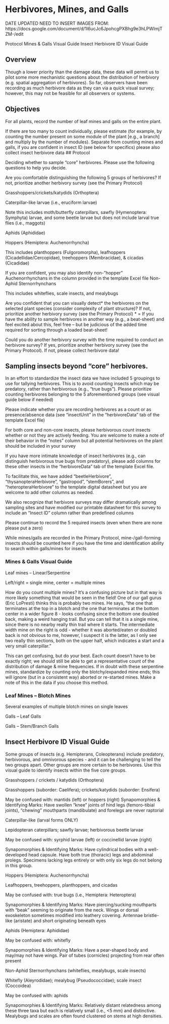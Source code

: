 # Herbivores, Mines, and Galls {#sec-herbivore}

DATE UPDATED
NEED TO INSERT IMAGES FROM: https://docs.google.com/document/d/1l6ucJc6JpohcgPXBhg9e3hLPWImjTZM-/edit



Protocol
Mines & Galls Visual Guide
Insect Herbivore ID Visual Guide

## Overview

Though a lower priority than the damage data, these data will permit us to pilot some more mechanistic questions about the distribution of herbivory (e.g. spatial aggregation of herbivores). So far, observers have been recording as much herbivore data as they can via a quick visual survey; however, this may not be feasible for all observers or systems. 

## Objectives

For all plants, record the number of leaf mines and galls on the entire plant. 

If there are too many to count individually, please estimate (for example, by counting the number present on some module of the plant [e.g., a branch] and multiply by the number of modules). Separate from counting mines and galls, if you are confident in insect ID (see below for specifics) please also collect insect herbivore data
## Protocol

Deciding whether to sample “core” herbivores. Please use the following questions to help you decide.

Are you comfortable distinguishing the following 5 groups of herbivores? If not, prioritize another herbivory survey (see the Primary Protocol)

Grasshoppers/crickets/katydids (Orthoptera)

Caterpillar-like larvae (i.e., eruciform larvae)

Note this includes moth/butterfly caterpillars, sawfly (Hymenoptera: Symphyta) larvae, and some beetle larvae but does not include larval true flies (i.e., maggots)

Aphids (Aphididae)

Hoppers (Hemiptera: Auchenorrhyncha)

This includes planthoppers (Fulgoromorpha), leafhoppers (Cicadellidae/Cercopidae), treehoppers (Membracidae), & cicadas (Cicadidae)

If you are confident, you may also identify non-”hopper” Auchenorrhynchans in the column provided in the template Excel file
Non-Aphid Sternorrhynchans

This includes whiteflies, scale insects, and mealybugs

Are you confident that you can visually detect* the herbivores on the selected plant species (consider complexity of plant structure)? If not, prioritize another herbivory survey  (see the Primary Protocol)
* = If you have the ability to sample herbivores in another way (e.g., a beat-sheet) and feel excited about this, feel free – but be judicious of the added time required for sorting through a loaded beat-sheet!

Could you do another herbivory survey with the time required to conduct an herbivore survey? If yes, prioritize another herbivory survey (see the Primary Protocol). If not, please collect herbivore data!

## Sampling insects beyond “core” herbivores.

In an effort to standardize the insect data we have included 5 groupings to use for tallying herbivores. This is to avoid counting insects which may be predatory, rather than herbivorous (e.g., “true bugs”). Please prioritize counting herbivores belonging to the 5 aforementioned groups (see visual guide below if needed)

Please indicate whether you are recording herbivores as a count or as presence/absence data (see “insectUnit” in the “herbivoreData” tab of the template Excel file) 

For both core and non-core insects, please herbivorous count insects whether or not they are actively feeding. You are welcome to make a note of their behavior in the “notes” column but all potential herbivores on the plant should be included in your survey

If you have more intimate knowledge of insect herbivores (e.g., can distinguish herbivorous true bugs from predatory), please add columns for these other insects in the “herbivoreData” tab of the template Excel file.

To facilitate this, we have added “beetleHerbivore”, “thysanopteraHerbivore”, “gastropod”, “stemBorers”, and “heteropteraHerbivore” to the template digital datasheet but you are welcome to add other columns as needed.

We also recognize that herbivore surveys may differ dramatically among sampling sites and have modified our printable datasheet for this survey to include an “Insect ID” column rather than predefined columns

Please continue to record the 5 required insects (even when there are none please put a zero)

While mines/galls are recorded in the Primary Protocol, mine-/gall-forming insects should be counted here if you have the time and identification ability to search within galls/mines for insects

### Mines & Galls Visual Guide

Leaf mines – Linear/Serpentine

Left/right = single mine, center = multiple mines

How do you count multiple mines? It’s a confusing picture but in that way is more likely something that would be seen in the field! One of our gall gurus (Eric LoPresti) thinks this is probably two mines. He says, “the one that terminates at the top in a blotch and the one that terminates at the bottom center in a wider figure 8 - looks confusing since the bottom one doubled back, making a weird hanging trail. But you can tell that it is a single mine, since there is no nearby really thin trail where it starts. The intermediate width mine on the right is odd - whether it was aborted/eaten or doubled back is not obvious to me, however, I suspect it is the latter, as I only see two really thin sections, both on the upper half, which indicates a start and a very small caterpillar.”

This can get confusing, but do your best. Each count doesn’t have to be exactly right; we should still be able to get a representative count of the distribution of damage & mine frequencies. If in doubt with these serpentine mines, standardize by counting only the blotchy/expanded mine ends; this will ignore (but in a consistent way) aborted or re-started mines. Make a note of this in the data if you choose this method.


### Leaf Mines – Blotch Mines

Several examples of multiple blotch mines on single leaves

Galls – Leaf Galls

Galls – Stem/Branch Galls


## Insect Herbivore ID Visual Guide

Some groups of insects (e.g. Hemipterans, Coleopterans) include predatory, herbivorous, and omnivorous species - and it can be challenging to tell the two groups apart. Other groups are more certain to be herbivores. Use this visual guide to identify insects within the five core groups.

Grasshoppers / crickets / katydids (Orthoptera)

Grasshoppers (suborder: Caelifera); crickets/katydids (suborder: Ensifera)

May be confused with: mantids (left) or hoppers (right)
Synapomorphies & Identifying Marks: Have swollen “knee” joints of hind legs (femoro-tibial joints), “chewing” mouthparts (mandibulate) and forelegs are never raptorial


Caterpillar-like (larval forms ONLY)


Lepidopteran caterpillars; sawfly larvae; herbivorous beetle larvae

 May be confused with: syrphid larvae (left) or coccinellid larvae (right)

Synapomorphies & Identifying Marks: Have cylindrical bodies with a well-developed head capsule. Have both true (thoracic) legs and abdominal prolegs. Specimens lacking legs entirely or with only six legs do not belong in this group.


Hoppers (Hemiptera: Auchenorrhyncha)


Leafhoppers, treehoppers, planthoppers, and cicadas

May be confused with: true bugs (i.e., Hemiptera: Heteroptera)

Synapomorphies & Identifying Marks: Have piercing/sucking mouthparts with “beak” seeming to originate from the neck. Wings or dorsal exoskeleton sometimes modified into leathery covering. Antennae bristle-like (aristate) and short originating beneath eyes


Aphids (Hemiptera: Aphididae)




May be confused with: whitefly

Synapomorphies & Identifying Marks: Have a pear-shaped body and may/may not have wings. Pair of tubes (cornicles) projecting from rear often present


Non-Aphid Sternorrhynchans (whiteflies, mealybugs, scale insects)


Whitefly (Aleyrodidae); mealybug (Pseudococcidae); scale insect (Coccoidea)

May be confused with: aphids

Synapomorphies & Identifying Marks: Relatively distant relatedness among these three taxa but each is relatively small (i.e., <5 mm) and distinctive. Mealybugs and scales are often found clustered on stems at high densities.


		



